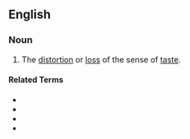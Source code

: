 ==English==

===Noun===
{{en-noun|~}}

# The [[distortion]] or [[loss]] of the sense of [[taste]].

====Related Terms====
* {{l|en|parageusic}}
* {{l|en|parageusia}}
* {{l|en|ageusia}}
* {{l|en|dysosmia}}